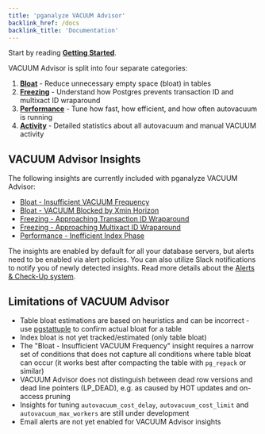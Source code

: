 ```yaml
---
title: 'pganalyze VACUUM Advisor'
backlink_href: /docs
backlink_title: 'Documentation'
---
```


Start by reading **[Getting Started](/docs/vacuum-advisor/getting-started)**.

VACUUM Advisor is split into four separate categories:

1. **[Bloat](/docs/vacuum-advisor/bloat)** - Reduce unnecessary empty space (bloat) in tables
2. **[Freezing](/docs/vacuum-advisor/freezing)** - Understand how Postgres prevents transaction ID and multixact ID wraparound
3. **[Performance](/docs/vacuum-advisor/performance)** - Tune how fast, how efficient, and how often autovacuum is running
4. **[Activity](/docs/vacuum-advisor/activity)** - Detailed statistics about all autovacuum and manual VACUUM activity

## VACUUM Advisor Insights

The following insights are currently included with pganalyze VACUUM Advisor:

* [Bloat - Insufficient VACUUM Frequency](/docs/checks/vacuum/insufficient_vacuum_frequency)
* [Bloat - VACUUM Blocked by Xmin Horizon](/docs/checks/vacuum/xmin_horizon)
* [Freezing - Approaching Transaction ID Wraparound](/docs/checks/vacuum/txid_wraparound)
* [Freezing - Approaching Multixact ID Wraparound](/docs/checks/vacuum/mxid_wraparound)
* [Performance - Inefficient Index Phase](/docs/checks/vacuum/inefficient_index_phase)

The insights are enabled by default for all your database servers, but alerts need to be enabled via alert policies. You can also utilize Slack notifications to notify you of newly detected insights. Read more details about the [Alerts & Check-Up system](/docs/checks).

## Limitations of VACUUM Advisor

* Table bloat estimations are based on heuristics and can be incorrect - use [pgstattuple](https://www.postgresql.org/docs/current/pgstattuple.html) to confirm actual bloat for a table
* Index bloat is not yet tracked/estimated (only table bloat)
* The "Bloat - Insufficient VACUUM Frequency" insight requires a narrow set of conditions that does not capture all conditions where table bloat can occur (it works best after compacting the table with `pg_repack` or similar)
* VACUUM Advisor does not distinguish between dead row versions and dead line pointers (LP_DEAD), e.g. as caused by HOT updates and on-access pruning
* Insights for tuning `autovacuum_cost_delay`, `autovacuum_cost_limit` and `autovacuum_max_workers` are still under development
* Email alerts are not yet enabled for VACUUM Advisor insights
